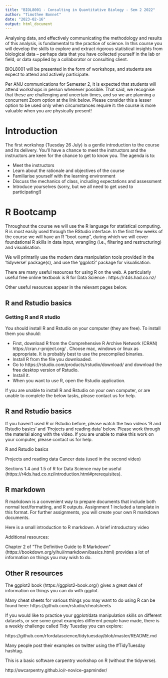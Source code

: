 ```yaml
---
title: "BIOL8001 - Consulting in Quantitative Biology - Sem 2 2022"
author: "Timothee Bonnet"
date: "2023-02-16"
output: html_document
---
```



Analysing data, and effectively communicating the methodology and results of this analysis, is fundamental to the practice of science. In this course you will develop the skills to explore and extract rigorous statistical insights from biological data -- perhaps data that you have collected yourself in the lab or field, or data supplied by a collaborator or consulting client.

BIOL8001 will be presented in the form of workshops, and students are expect to attend and actively participate.

Per ANU communications for Semester 2, it is expected that students will attend workshops in person whenever possible. That said, we recognise that these are challenging and uncertain times, and so we are planning a concurrent Zoom option at the link below. Please consider this a lesser option to be used only when circumstances require it: the course is more valuable when you are physically present!


# Introduction

The first workshop (Tuesday 26 July) is a gentle introduction to the course and its delivery. You'll have a chance to meet the instructors and the instructors are keen for the chance to get to know you. The agenda is to:

* Meet the instructors
* Learn about the rationale and objectives of the course
* Familiarise yourself with the learning environment
* Discuss the mechanics of class, including expectations and assessment
* Introduce yourselves (sorry, but we all need to get used to participating!)

# R Bootcamp

Throughout the course we will use the R language for statistical computing. R is most easily used through the RStudio interface. In the first few weeks of the course we will have an R "boot camp", during which we will cover foundational R skills in data input, wrangling (i.e., filtering and restructuring) and visualisation.

We will primarily use the modern data manipulation tools provided in the 'tidyverse' package(s), and use the 'ggplot2' package for visualisation.

There are many useful resources for using R on the web. A particularly useful free online textbook is R for Data Science : https://r4ds.had.co.nz/

Other useful resources appear in the relevant pages below.

## R and Rstudio basics

### Getting R and R studio

You should install R and Rstudio on your computer (they are free). To install them you should:

* First, download R from the Comprehensive R Archive Network (CRAN) https://cran.r-project.org/ . Choose mac, windows or linux as appropriate. It is probably best to use the precompiled binaries.
* Install R from the file you downloaded.
* Go to https://rstudio.com/products/rstudio/download/ and download the free desktop version of Rstudio.
* Install it.
* When you want to use R, open the Rstudio application.


If you are unable to install R and Rstudio on your own computer, or are unable to complete the below tasks, please contact us for help.

## R and Rstudio basics

If you haven't used R or Rstudio before, please watch the two videos 'R and Rstudio basics' and 'Projects and reading data' below. Please work through the material along with the video. If you are unable to make this work on your computer, please contact us for help.

R and Rstudio basics

Projects and reading data
Cancer data (used in the second video)

Sections 1.4 and 1.5 of R for Data Science may be useful (https://r4ds.had.co.nz/introduction.html#prerequisites).

## R markdown

R markdown is a convenient way to prepare documents that include both normal text/formatting, and R outputs. Assignment 1 included a template in this format. For further assignments, you will create your own R markdown documents.

Here is a small introduction to R markdown.
A brief introductory video


Additional resources:

Chapter 2 of "The Definitive Guide to R Markdown" (https://bookdown.org/yihui/rmarkdown/basics.html) provides a lot of information on things you may wish to do. 

## Other R resources

The ggplot2 book (https://ggplot2-book.org/) gives a great deal of information on things you can do with ggplot.

Many cheat sheets for various things you may want to do using R can be found here: https://github.com/rstudio/cheatsheets

If you would like to practice your ggplot/data manipulation skills on different datasets, or see some great examples different people have made, there is a weekly challenge called Tidy Tuesday you can explore:

https://github.com/rfordatascience/tidytuesday/blob/master/README.md

Many people post their examples on twitter using the #TidyTuesday hashtag. 


This is a basic software carpentry workshop on R (without the tidyverse).

http://swcarpentry.github.io/r-novice-gapminder/